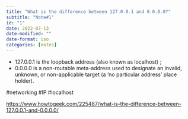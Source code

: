 ```yaml
---
title: "What is the difference between 127.0.0.1 and 0.0.0.0?"
subtitle: "Note#1"
id: "1"
date: 2022-07-13
date-modified: ""
date-format: iso
categories: [notes]
---
```

* 127.0.0.1 is the loopback address (also known as localhost) ;
* 0.0.0.0 is a non-routable meta-address used to designate an invalid, unknown, or non-applicable target (a ‘no particular address’ place holder).

#networking #IP #localhost

<https://www.howtogeek.com/225487/what-is-the-difference-between-127.0.0.1-and-0.0.0.0/>
